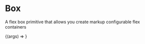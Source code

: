 
<Meta title="Atoms/Box (Labs)" component={Box} argTypes={boxTypes} />

# Box

<StoryStatus status="volatile" />

A flex box primitive that allows you create markup configurable flex containers

<Canvas>
  <Story
    name="Box"
    args={{
      children: 'Hello world I am a box',
      padding: 16,
      bordered: true,
    }}
  >
    {(args) => <Box {...args} />}
  </Story>
</Canvas>

<Props story="Box" />
